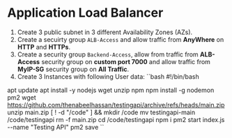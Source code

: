 # Application Load Balancer

1. Create 3 public subnet in 3 different Availability Zones (AZs).
2. Create a secuirty group ``ALB-Access`` and allow traffic from __AnyWhere__ on __HTTP__ and __HTTPs__.
3. Create a security group ``Backend-Access``, allow from traffic from __ALB-Access__ security group on __custom port 7000__ and allow traffic from __MyIP-SG__ security group on __All Traffic__.
4. Create 3 Instances with following User data:
``bash
#!/bin/bash

apt update
apt install -y nodejs wget unzip npm
npm install -g nodemon pm2
wget https://github.com/thenabeelhassan/testingapi/archive/refs/heads/main.zip
unzip main.zip
[ ! -d "/code" ] && mkdir /code
mv testingapi-main /code/testingapi
rm -f main.zip
cd /code/testingapi
npm i
pm2 start index.js --name "Testing API"
pm2 save
``
